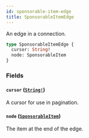 ```yaml
---
id: sponsorable-item-edge
title: SponsorableItemEdge
---
```


An edge in a connection.

```graphql
type SponsorableItemEdge {
  cursor: String!
  node: SponsorableItem
}
```

### Fields

#### `cursor` ([`String!`](/docs/api/scalars/string))

A cursor for use in pagination.

#### `node` ([`SponsorableItem`](/docs/api/unions/sponsorable-item))

The item at the end of the edge.
